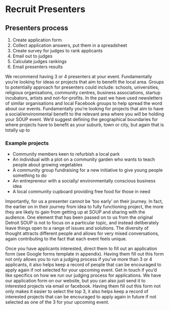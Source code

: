 # Recruit Presenters


## Presenters process
1. Create application form
2. Collect application answers,
put them in a spreadsheet
3. Create survey for judges to rank applicants
4. Email out to judges
5. Calculate judges rankings
6. Email presenters results


We recommend having 3 or 4 presenters at your event. Fundamentally you’re looking for ideas or projects that aim to benefit the local area.
 Groups to potentially approach for presenters could include: schools, universities, religious organisations, community centres, business
 associations, startup incubators, artists and not-for-profits. In the past we have used
 newsletters of similar organisations and local Facebook groups to help spread the word about our events. Fundamentally you’re looking for projects that aim to have a social/environmental benefit to the relevant area where you will be holding your SOUP event. We’d suggest defining the geographical boundaries for where projects have to benefit as your suburb, town or city, but again that is totally up to 
 
 ### Example projects
 - Community members keen to refurbish a local park
 - An individual with a plot on a community garden who wants to teach people about growing vegetables
 - A community group fundraising for a new initiative to give young people something to do
 - An entrepreneur with a socially/ environmentally conscious business idea
 - A local community cupboard providing free food for those in need
 
 Importantly, for us a presenter cannot be ‘too early’ on their journey. In fact, the earlier on in their journey from idea to fully functioning project, the more they are likely to gain from getting up at SOUP and sharing with the audience. One element that has been passed on to us from the original Detroit SOUP is not to focus on a particular topic, and instead deliberately leave things open to a range of issues and solutions. The diversity of thought attracts different people and allows for very mixed conversations, again contributing to the fact that each event feels unique.
 
 Once you have applicants interested, direct them to fill out an application form (see Google forms template in appendix). Having them fill out this form not only allows you to run a judging process if you’ve more than 3 or 4 applicants, it also helps keep a record of people that can be encouraged to apply again if not selected for your upcoming event. Get in touch if you’d like specifics on how we run our judging process for applications. We have our application form on our website, but you can also just send it to interested projects via email or facebook. Having them fill out this form not only makes it easier to select the top 3, it also helps keep a record of interested projects that can be encouraged to apply again in future if not selected as one of the 3 for your upcoming event.